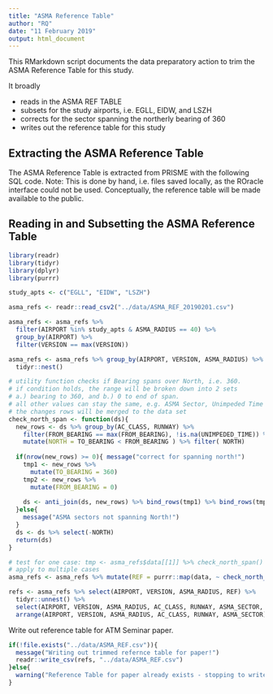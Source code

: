 ```yaml
---
title: "ASMA Reference Table"
author: "RQ"
date: "11 February 2019"
output: html_document
---
```


This RMarkdown script documents the data preparatory action to trim the ASMA Reference Table for this study.

It broadly 

* reads in the ASMA REF TABLE
* subsets for the study airports, i.e. EGLL, EIDW, and LSZH
* corrects for the sector spanning the northerly bearing of 360
* writes out the reference table for this study


## Extracting the ASMA Reference Table

The ASMA Reference Table is extracted from PRISME with the following SQL code.
Note: This is done by hand, i.e. files saved locally, as the ROracle interface could not be used.
Conceptually, the reference table will be made available to the public.


## Reading in and Subsetting the ASMA Reference Table 

```r
library(readr)
library(tidyr)
library(dplyr)
library(purrr)
```
```r
study_apts <- c("EGLL", "EIDW", "LSZH")

asma_refs <- readr::read_csv2("../data/ASMA_REF_20190201.csv") 

asma_refs <- asma_refs %>%
  filter(AIRPORT %in% study_apts & ASMA_RADIUS == 40) %>% 
  group_by(AIRPORT) %>%
  filter(VERSION == max(VERSION)) 

asma_refs <- asma_refs %>% group_by(AIRPORT, VERSION, ASMA_RADIUS) %>%
  tidyr::nest()
```

  
  
```r
# utility function checks if Bearing spans over North, i.e. 360.
# if condition holds, the range will be broken down into 2 sets
# a.) bearing to 360, and b.) 0 to end of span.
# all other values can stay the same, e.g. ASMA Sector, Unimpeded Time
# the changes rows will be merged to the data set
check_north_span <- function(ds){
  new_rows <- ds %>% group_by(AC_CLASS, RUNWAY) %>% 
    filter(FROM_BEARING == max(FROM_BEARING), !is.na(UNIMPEDED_TIME)) %>% 
    mutate(NORTH = TO_BEARING < FROM_BEARING ) %>% filter( NORTH)
  
  if(nrow(new_rows) >= 0){ message("correct for spanning north!")
    tmp1 <- new_rows %>%
      mutate(TO_BEARING = 360)
    tmp2 <- new_rows %>%
      mutate(FROM_BEARING = 0)
    
    ds <- anti_join(ds, new_rows) %>% bind_rows(tmp1) %>% bind_rows(tmp2)
  }else{
    message("ASMA sectors not spanning North!")
  }
  ds <- ds %>% select(-NORTH)
  return(ds)
}

# test for one case: tmp <- asma_refs$data[[1]] %>% check_north_span()
# apply to multiple cases
asma_refs <- asma_refs %>% mutate(REF = purrr::map(data, ~ check_north_span(.x)))

refs <- asma_refs %>% select(AIRPORT, VERSION, ASMA_RADIUS, REF) %>%
  tidyr::unnest() %>%
  select(AIRPORT, VERSION, ASMA_RADIUS, AC_CLASS, RUNWAY, ASMA_SECTOR, FROM_BEARING, TO_BEARING, UNIMPEDED_TIME) %>%
  arrange(AIRPORT, VERSION, ASMA_RADIUS, AC_CLASS, RUNWAY, ASMA_SECTOR)
```

Write out reference table for ATM Seminar paper.

```r
if(!file.exists("../data/ASMA_REF.csv")){
  message("Writing out trimmed refernce table for paper!")
  readr::write_csv(refs, "../data/ASMA_REF.csv")
}else{
  warning("Reference Table for paper already exists - stopping to write out!")
}
```


